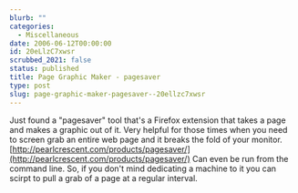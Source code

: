 ```yaml
---
blurb: ""
categories:
  - Miscellaneous
date: 2006-06-12T00:00:00
id: 20eLlzC7xwsr
scrubbed_2021: false
status: published
title: Page Graphic Maker - pagesaver
type: post
slug: page-graphic-maker-pagesaver--20ellzc7xwsr
---
```


Just found a "pagesaver" tool that's a Firefox extension that takes
a page and makes a graphic out of it. Very helpful for those times
when you need to screen grab an entire web page and it breaks the
fold of your monitor.
[http://pearlcrescent.com/products/pagesaver/](http://pearlcrescent.com/products/pagesaver/)
Can even be run from the command line. So, if you don't mind
dedicating a machine to it you can scirpt to pull a grab of a page
at a regular interval.